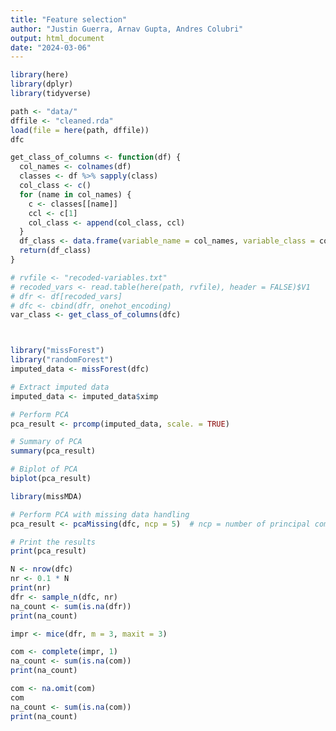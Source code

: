 ```yaml
---
title: "Feature selection"
author: "Justin Guerra, Arnav Gupta, Andres Colubri"
output: html_document
date: "2024-03-06"
---
```


```r
library(here)
library(dplyr)
library(tidyverse)
```

```r
path <- "data/"
dffile <- "cleaned.rda"
load(file = here(path, dffile))
dfc
```


```r

get_class_of_columns <- function(df) {
  col_names <- colnames(df)
  classes <- df %>% sapply(class)
  col_class <- c()
  for (name in col_names) {
    c <- classes[[name]]
    ccl <- c[1]
    col_class <- append(col_class, ccl)
  }
  df_class <- data.frame(variable_name = col_names, variable_class = col_class)
  return(df_class)
}

# rvfile <- "recoded-variables.txt"
# recoded_vars <- read.table(here(path, rvfile), header = FALSE)$V1
# dfr <- df[recoded_vars]
# dfc <- cbind(dfr, onehot_encoding)
var_class <- get_class_of_columns(dfc)



library("missForest")
library("randomForest")
imputed_data <- missForest(dfc)

# Extract imputed data
imputed_data <- imputed_data$ximp

# Perform PCA
pca_result <- prcomp(imputed_data, scale. = TRUE)

# Summary of PCA
summary(pca_result)

# Biplot of PCA
biplot(pca_result)
```

```r
library(missMDA)

# Perform PCA with missing data handling
pca_result <- pcaMissing(dfc, ncp = 5)  # ncp = number of principal components

# Print the results
print(pca_result)
```


```r
N <- nrow(dfc)
nr <- 0.1 * N
print(nr)
dfr <- sample_n(dfc, nr)
na_count <- sum(is.na(dfr))
print(na_count)
```

```r
impr <- mice(dfr, m = 3, maxit = 3)
```

```r
com <- complete(impr, 1)
na_count <- sum(is.na(com))
print(na_count)
```

```r
com <- na.omit(com)
com
na_count <- sum(is.na(com))
print(na_count)
```